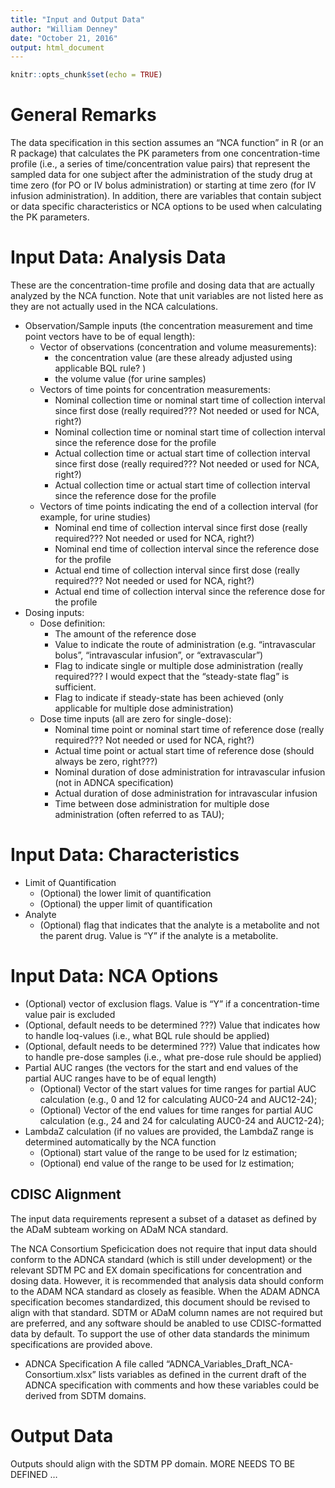 ```yaml
---
title: "Input and Output Data"
author: "William Denney"
date: "October 21, 2016"
output: html_document
---
```


```r
knitr::opts_chunk$set(echo = TRUE)
```
# General Remarks
The data specification in this section assumes an "NCA function" in R (or an R package) that calculates the PK parameters from one concentration-time profile (i.e., a series of time/concentration value pairs) that represent the sampled data for one subject after the administration of the study drug at time zero (for PO or IV bolus administration) or starting at time zero (for IV infusion administration). In addition, there are variables that contain subject or data specific characteristics or NCA options to be used when calculating the PK parameters. 

# Input Data: Analysis Data
These are the concentration-time profile and dosing data that are actually analyzed by the NCA function. Note that unit variables are not listed here as they are not actually used in the NCA calculations. 

* Observation/Sample inputs (the concentration measurement and time point vectors have to be of equal length):
    * Vector of observations (concentration and volume measurements):
        * the concentration value (are these already adjusted using applicable BQL rule? )
        * the volume value (for urine samples)
    * Vectors of time points for concentration measurements:
        * Nominal collection time or nominal start time of collection interval since first dose (really required??? Not needed or used for NCA, right?)
        * Nominal collection time or nominal start time of collection interval since the reference dose for the profile
        * Actual collection time or actual start time of collection interval since first dose (really required??? Not needed or used for NCA, right?)
        * Actual collection time or actual start time of collection interval since the reference dose for the profile
     * Vectors of time points indicating the end of a collection interval (for example, for urine studies)      
        * Nominal end time of collection interval since first dose (really required??? Not needed or used for NCA, right?)
        * Nominal end time of collection interval since the reference dose for the profile
        * Actual end time of collection interval since first dose (really required??? Not needed or used for NCA, right?)
        * Actual end time of collection interval since the reference dose for the profile
* Dosing inputs:
    * Dose definition:
        * The amount of the reference dose
        * Value to indicate the route of administration (e.g. "intravascular bolus", "intravascular infusion", or "extravascular") 
        * Flag to indicate single or multiple dose administration (really required??? I would expect that the "steady-state flag" is sufficient. 
        * Flag to indicate if steady-state has been achieved (only applicable for multiple dose administration)
    * Dose time inputs (all are zero for single-dose):
        * Nominal time point or nominal start time of reference dose (really required??? Not needed or used for NCA, right?)
        * Actual time point or actual start time of reference dose (should always be zero, right???)
        * Nominal duration of dose administration for intravascular infusion (not in ADNCA specification)
        * Actual duration of dose administration for intravascular infusion 
        * Time between dose administration for multiple dose administration (often referred to as TAU);

# Input Data: Characteristics
* Limit of Quantification
    * (Optional) the lower limit of quantification
    * (Optional) the upper limit of quantification
* Analyte
    * (Optional) flag that indicates that the analyte is a metabolite and not the parent drug. Value is "Y" if the analyte is a metabolite.

# Input Data: NCA Options
* (Optional) vector of exclusion flags. Value is "Y" if a concentration-time value pair is excluded
* (Optional, default needs to be determined ???) Value that indicates how to handle loq-values (i.e., what BQL rule should be applied)
* (Optional, default needs to be determined ???) Value that indicates how to handle pre-dose samples (i.e., what pre-dose rule should be applied)
* Partial AUC ranges (the vectors for the start and end values of the partial AUC ranges have to be of equal length)
    * (Optional) Vector of the start values for time ranges for partial AUC calculation (e.g., 0 and 12 for calculating AUC0-24 and AUC12-24);
    * (Optional) Vector of the end values for time ranges for partial AUC calculation (e.g., 24 and 24 for calculating AUC0-24 and AUC12-24);
* LambdaZ calculation (if no values are provided, the LambdaZ range is determined automatically by the NCA function
    * (Optional) start value of the range to be used for lz estimation;
    * (Optional) end value of the range to be used for lz estimation;


## CDISC Alignment 

The input data requirements represent a subset of a dataset as defined by the ADaM subteam working on ADaM NCA standard. 

The NCA Consortium Speficication does not require that input data should conform to the ADNCA standard (which is still under development) or the relevant SDTM PC and EX domain specifications for concentration and dosing data. However, it is recommended that analysis data should conform to the ADAM NCA standard as closely as feasible. When the ADAM ADNCA specification becomes standardized, this document should be revised to align with that standard. SDTM or ADaM column names are not required but are preferred, and any software should be anabled to use CDISC-formatted data by default. To support the use of other data standards the minimum specifications are provided above.

* ADNCA Specification
A file called "ADNCA_Variables_Draft_NCA-Consortium.xlsx" lists variables as defined in the current draft of the ADNCA specification with comments and how these variables could be derived from SDTM domains. 

# Output Data

Outputs should align with the SDTM PP domain. MORE NEEDS TO BE DEFINED ...
